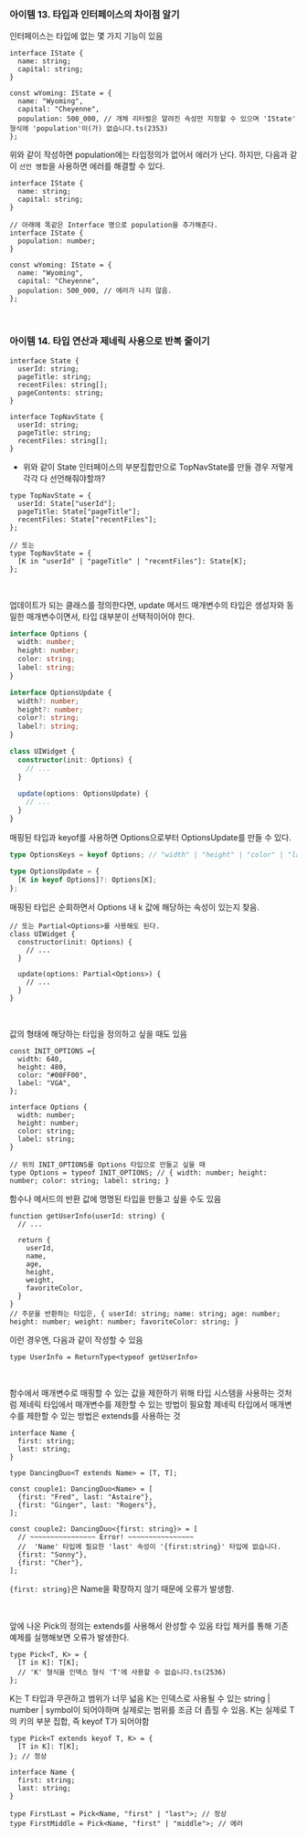 ### 아이템 13. 타입과 인터페이스의 차이점 알기

인터페이스는 타입에 없는 몇 가지 기능이 있음

```TS
interface IState {
  name: string;
  capital: string;
}

const wYoming: IState = {
  name: "Wyoming",
  capital: "Cheyenne",
  population: 500_000, // 개체 리터럴은 알려진 속성만 지정할 수 있으며 'IState' 형식에 'population'이(가) 없습니다.ts(2353)
};
```

위와 같이 작성하면 population에는 타입정의가 없어서 에러가 난다.
하지만, 다음과 같이 `선언 병합`을 사용하면 에러를 해결할 수 있다.

```TS
interface IState {
  name: string;
  capital: string;
}

// 아래에 똑같은 Interface 명으로 population을 추가해준다.
interface IState {
  population: number;
}

const wYoming: IState = {
  name: "Wyoming",
  capital: "Cheyenne",
  population: 500_000, // 에러가 나지 않음.
};
```

<br />

### 아이템 14. 타입 연산과 제네릭 사용으로 반복 줄이기

```TS
interface State {
  userId: string;
  pageTitle: string;
  recentFiles: string[];
  pageContents: string;
}

interface TopNavState {
  userId: string;
  pageTitle: string;
  recentFiles: string[];
}
```

- 위와 같이 State 인터페이스의 부분집합만으로 TopNavState를 만들 경우 저렇게 각각 다 선언해줘야할까?

```TS
type TopNavState = {
  userId: State["userId"];
  pageTitle: State["pageTitle"];
  recentFiles: State["recentFiles"];
};

// 또는
type TopNavState = {
  [K in "userId" | "pageTitle" | "recentFiles"]: State[K];
};
```

<br />

업데이트가 되는 클래스를 정의한다면, update 메서드 매개변수의 타입은 생성자와 동일한 매개변수이면서, 타입 대부분이 선택적이어야 한다.

```ts
interface Options {
  width: number;
  height: number;
  color: string;
  label: string;
}

interface OptionsUpdate {
  width?: number;
  height?: number;
  color?: string;
  label?: string;
}

class UIWidget {
  constructor(init: Options) {
    // ...
  }

  update(options: OptionsUpdate) {
    // ...
  }
}
```

매핑된 타입과 keyof를 사용하면 Options으로부터 OptionsUpdate를 만들 수 있다.

```ts
type OptionsKeys = keyof Options; // "width" | "height" | "color" | "label"

type OptionsUpdate = {
  [K in keyof Options]?: Options[K];
};
```

매핑된 타입은 순회하면서 Options 내 k 값에 해당하는 속성이 있는지 찾음.

```TS
// 또는 Partial<Options>를 사용해도 된다.
class UIWidget {
  constructor(init: Options) {
    // ...
  }

  update(options: Partial<Options>) {
    // ...
  }
}
```

<br />

값의 형태에 해당하는 타입을 정의하고 싶을 때도 있음

```TS
const INIT_OPTIONS ={
  width: 640,
  height: 480,
  color: "#00FF00",
  label: "VGA",
};

interface Options {
  width: number;
  height: number;
  color: string;
  label: string;
}

// 위의 INIT_OPTIONS를 Options 타입으로 만들고 싶을 때
type Options = typeof INIT_OPTIONS; // { width: number; height: number; color: string; label: string; }
```

함수나 메서드의 반환 값에 명명된 타입을 만들고 싶을 수도 있음

```TS
function getUserInfo(userId: string) {
  // ...

  return {
    userId,
    name,
    age,
    height,
    weight,
    favoriteColor,
  }
}
// 주문을 반환하는 타입은, { userId: string; name: string; age: number; height: number; weight: number; favoriteColor: string; }
```

이런 경우엔, 다음과 같이 작성할 수 있음

```TS
type UserInfo = ReturnType<typeof getUserInfo>

```

<br />

함수에서 매개변수로 매핑할 수 있는 값을 제한하기 위해 타입 시스템을 사용하는 것처럼 제네릭 타입에서 매개변수를 제한할 수 있는 방법이 필요함
제네릭 타입에서 매개변수를 제한할 수 있는 방법은 extends를 사용하는 것

```TS
interface Name {
  first: string;
  last: string;
}

type DancingDuo<T extends Name> = [T, T];

const couple1: DancingDuo<Name> = [
  {first: "Fred", last: "Astaire"},
  {first: "Ginger", last: "Rogers"},
];

const couple2: DancingDuo<{first: string}> = [
  // ~~~~~~~~~~~~~~~~ Error! ~~~~~~~~~~~~~~~~
  //  'Name' 타입에 필요한 'last' 속성이 '{first:string}' 타입에 없습니다.
  {first: "Sonny"},
  {first: "Cher"},
];

```

`{first: string}`은 Name을 확장하지 않기 때문에 오류가 발생함.

<br />

앞에 나온 Pick의 정의는 extends를 사용해서 완성할 수 있음
타입 체커를 통해 기존 예제를 실행해보면 오류가 발생한다.

```TS
type Pick<T, K> = {
  [T in K]: T[K];
  // 'K' 형식을 인덱스 형식 'T'에 사용할 수 없습니다.ts(2536)
};
```

K는 T 타입과 무관하고 범위가 너무 넓음
K는 인덱스로 사용될 수 있는 string | number | symbol이 되어야하며 실제로는 범위를 조금 더 좁힐 수 있음.
K는 실제로 T의 키의 부분 집합, 즉 keyof T가 되어야함

```TS
type Pick<T extends keyof T, K> = {
  [T in K]: T[K];
}; // 정상

interface Name {
  first: string;
  last: string;
}

type FirstLast = Pick<Name, "first" | "last">; // 정상
type FirstMiddle = Pick<Name, "first" | "middle">; // 에러
```
